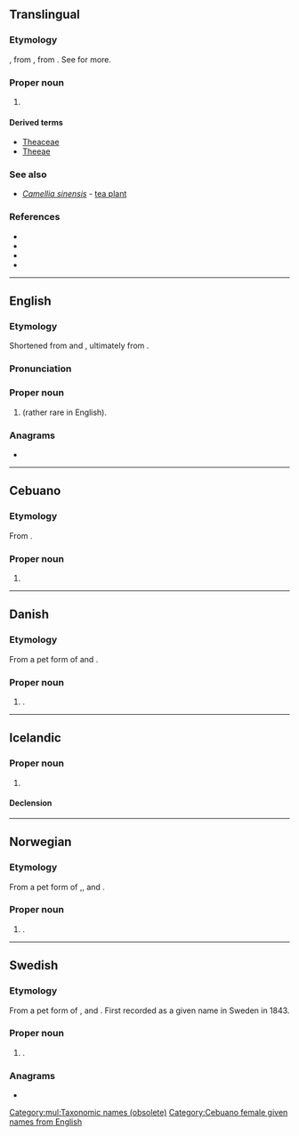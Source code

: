 {{also|thea|Théa}}
==Translingual==

===Etymology===
{{der|mul|NL.|-}}, from {{der|mul|nl|thee}}, from {{der|mul|nan|茶|tr=tê}}. See {{cog|en|tea}} for more.

===Proper noun===
{{taxoninfl|i=1|g=f}}

# {{lb|mul|obsolete}} {{taxon|genus|family|Theaceae|now called ''[[Camellia]]''}}

====Derived terms====
* [[Theaceae]]
* [[Theeae]]

===See also===
* ''[[Camellia sinensis]]'' - [[tea plant]]

===References===
* {{pedia|Camellia|i=1}}
* {{specieslite|Camellia|i=1}}
* {{comcatlite|Camellia|i=1}}
* {{R:TPL|i=1}}

[[Category:mul:Taxonomic names (obsolete)]]

----

==English==

===Etymology===
Shortened from {{m|en|Dorothea}} and {{m|en|Theodora}}, ultimately from {{der|en|grc|θεά|t=goddess}}.

===Pronunciation===
{{IPA|en|/ˈθiːə/}}

===Proper noun===
{{en-proper noun}}

# {{given name|en|female|from=Ancient Greek}} (rather rare in English).

===Anagrams===
* {{anagrams|en|a=aeht|HEAT|eath|haet|hate|heat|heta}}

----

==Cebuano==

===Etymology===
From {{der|ceb|en|Thea}}.

===Proper noun===
{{head|ceb|proper noun}}

# {{given name|ceb|female|from=Ancient Greek|A=a}}

[[Category:Cebuano female given names from English]]

----

==Danish==

===Etymology===
From a pet form of {{m|da|Dorothea}} and {{m|da|Theodora}}.

===Proper noun===
{{head|da|proper noun}}

# {{given name|da|female}}.

----

==Icelandic==

===Proper noun===
{{is-proper noun|f}}

# {{given name|is|female}}

====Declension====
{{is-decl-noun-f-w1|Th|e|def=-|pl=-}}

----

==Norwegian==

===Etymology===
From a pet form of {{m|no|Dorothea}},{{m|no|Theodora}}, {{m|no|Mathea}} and {{m|no|Therese}}.

===Proper noun===
{{head|no|proper noun}}

# {{given name|no|female}}.

----

==Swedish==

===Etymology===
From a pet form of {{l|sv|Dorotea}} ,{{l|sv|Theodora}} and {{l|sv|Teresia}}. First recorded as a given name in Sweden in 1843.

===Proper noun===
{{sv-proper noun|c}}

# {{given name|sv|female}}.

===Anagrams===
* {{anagrams|sv|a=aeht|heat|heta}}